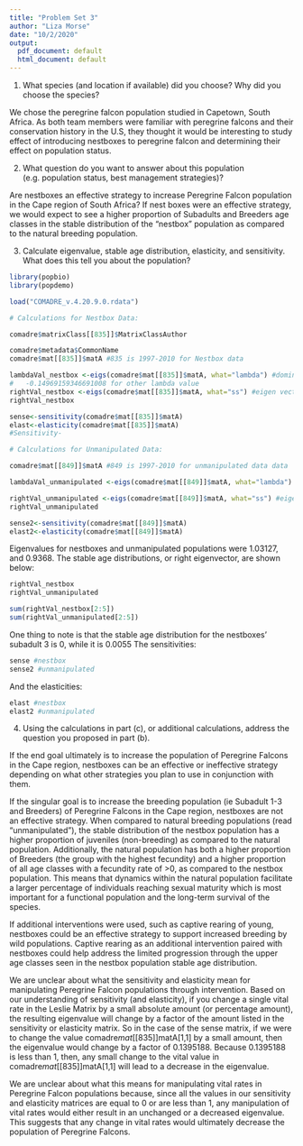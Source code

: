 ```yaml
---
title: "Problem Set 3"
author: "Liza Morse"
date: "10/2/2020"
output:
  pdf_document: default
  html_document: default
---
```


1) What species (and location if available) did you choose? Why did you choose the species?

We chose the peregrine falcon population studied in Capetown, South Africa. As both team members were familiar with peregrine falcons and their conservation history in the U.S, they thought it would be interesting to study effect of introducing nestboxes to peregrine falcon and determining their effect on population status. 

2) What question do you want to answer about this population (e.g. population status, best management strategies)?

Are nestboxes an effective strategy to increase Peregrine Falcon population in the Cape region of South Africa? If nest boxes were an effective strategy, we would expect to see a higher proportion of Subadults and Breeders age classes in the stable distribution of the "nestbox" population as compared to the natural breeding population.    

3) Calculate eigenvalue, stable age distribution, elasticity, and sensitivity. What does this tell you about the population?

```r
library(popbio)
library(popdemo)

load("COMADRE_v.4.20.9.0.rdata")

# Calculations for Nestbox Data:

comadre$matrixClass[[835]]$MatrixClassAuthor

comadre$metadata$CommonName
comadre$mat[[835]]$matA #835 is 1997-2010 for Nestbox data

lambdaVal_nestbox <-eigs(comadre$mat[[835]]$matA, what="lambda") #dominant eigenvalue
#   -0.14969159346691008 for other lambda value
rightVal_nestbox <-eigs(comadre$mat[[835]]$matA, what="ss") #eigen vector (aka stable age distribution)
rightVal_nestbox

sense<-sensitivity(comadre$mat[[835]]$matA)
elast<-elasticity(comadre$mat[[835]]$matA)
#Sensitivity-
```

```r
# Calculations for Unmanipulated Data:

comadre$mat[[849]]$matA #849 is 1997-2010 for unmanipulated data data

lambdaVal_unmanipulated <-eigs(comadre$mat[[849]]$matA, what="lambda") #eigenvalue

rightVal_unmanipulated <-eigs(comadre$mat[[849]]$matA, what="ss") #eigen vector (aka stable age distribution)
rightVal_unmanipulated

sense2<-sensitivity(comadre$mat[[849]]$matA)
elast2<-elasticity(comadre$mat[[849]]$matA)
```


Eigenvalues for nestboxes and unmanipulated populations were 1.03127, and 0.9368. The stable age distributions, or right eigenvector, are shown below: 

```r
rightVal_nestbox
rightVal_unmanipulated
```

```r
sum(rightVal_nestbox[2:5])
sum(rightVal_unmanipulated[2:5])
```

One thing to note is that the stable age distribution for the nestboxes' subadult 3 is 0, while it is 0.0055 
The sensitivities: 

```r
sense #nestbox
sense2 #unmanipulated
```

And the elasticities:

```r
elast #nestbox
elast2 #unmanipulated
```

4) Using the calculations in part (c), or additional calculations, address the question you proposed in part (b).

If the end goal ultimately is to increase the population of Peregrine Falcons in the Cape region, nestboxes can be an effective or ineffective strategy depending on what other strategies you plan to use in conjunction with them.

If the singular goal is to increase the breeding population (ie Subadult 1-3 and Breeders) of Peregrine Falcons in the Cape region, nestboxes are not an effective strategy. When compared to natural breeding populations (read "unmanipulated"), the stable distribution of the nestbox population has a higher proportion of juveniles (non-breeding) as compared to the natural population. Additionally, the natural population has both a higher proportion of Breeders (the group with the highest fecundity) and a higher proportion of all age classes with a fecundity rate of >0, as compared to the nestbox population. This means that dynamics within the natural population facilitate a larger percentage of individuals reaching sexual maturity which is most important for a functional population and the long-term survival of the species.

If additional interventions were used, such as captive rearing of young, nestboxes could be an effective strategy to support increased breeding by wild populations. Captive rearing as an additional intervention paired with nestboxes could help address the limited progression through the upper age classes seen in the nestbox population stable age distribution.

We are unclear about what the sensitivity and elasticity mean for manipulating Peregrine Falcon populations through intervention. Based on our understanding of sensitivity (and elasticity), if you change a single vital rate in the Leslie Matrix by a small absolute amount (or percentage amount), the resulting eigenvalue will change by a factor of the amount listed in the sensitivity or elasticity matrix. So in the case of the sense matrix, if we were to change the value comadre$mat[[835]]$matA[1,1] by a small amount, then the eigenvalue would change by a factor of 0.1395188. Because 0.1395188 is less than 1, then, any small change to the vital value in comadre$mat[[835]]$matA[1,1] will lead to a decrease in the eigenvalue. 

We are unclear about what this means for manipulating vital rates in Peregrine Falcon populations because, since all the values in our sensitivity and elasticity matrices are equal to 0 or are less than 1, any manipulation of vital rates would either result in an unchanged or a decreased eigenvalue. This suggests that any change in vital rates would ultimately decrease the population of Peregrine Falcons.


